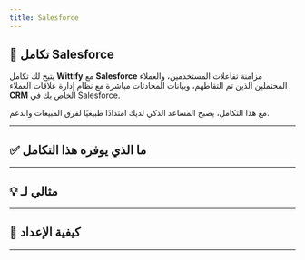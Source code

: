 ```yaml
---
title: Salesforce
---
```

## 🧩 تكامل Salesforce

يتيح لك تكامل **Wittify** مع **Salesforce** مزامنة تفاعلات المستخدمين، والعملاء المحتملين الذين تم التقاطهم، وبيانات المحادثات مباشرة مع نظام إدارة علاقات العملاء **CRM** الخاص بك في Salesforce.

مع هذا التكامل، يصبح المساعد الذكي لديك امتدادًا طبيعيًا لفرق المبيعات والدعم.

---

## ✅ ما الذي يوفره هذا التكامل

---

## 💡 مثالي لـ

---

## 🔧 كيفية الإعداد

---

